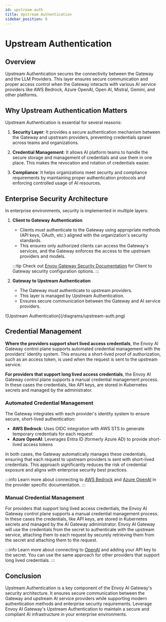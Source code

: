 ```yaml
---
id: upstream-auth
title: Upstream Authentication
sidebar_position: 8
---
```

# Upstream Authentication

## Overview

Upstream Authentication secures the connectivity between the Gateway and the LLM Providers. This layer ensures secure communication and proper access control when the Gateway interacts with various AI service providers like AWS Bedrock, Azure OpenAI, Open AI, Mistral, Gemini, and other platforms.

## Why Upstream Authentication Matters

Upstream Authentication is essential for several reasons:

1. **Security Layer**: It provides a secure authentication mechanism between the Gateway and upstream providers, preventing credentials sprawl across teams and organizations.

1. **Credential Management**: It allows AI platform teams to handle the secure storage and management of credentials and use them in one place. This makes the revocation and rotation of credentials easier.

1. **Compliance**: It helps organizations meet security and compliance requirements by maintaining proper authentication protocols and enforcing controlled usage of AI resources.

## Enterprise Security Architecture

In enterprise environments, security is implemented in multiple layers:

1. **Client to Gateway Authentication**
   - Clients must authenticate to the Gateway using appropriate methods (API keys, OAuth, etc.) aligned with the organization's security standards.
   - This ensures only authorized clients can access the Gateway's services, and the Gateway enforces the access to the upstream providers and models.

    :::tip
    Check out [Envoy Gateway Security Documentation](https://gateway.envoyproxy.io/docs/tasks/security/) for Client to Gateway security configuration options.
    :::

2. **Gateway to Upstream Authentication**
   - The Gateway must authenticate to upstream providers.
   - This layer is managed by Upstream Authentication.
   - Ensures secure communication between the Gateway and AI service providers.

<div style={{ textAlign: 'center' }}>
  ![Upstream Authentication](/diagrams/upstream-auth.png)
</div>

## Credential Management

**Where the providers support short lived access credentials**, the Envoy AI Gateway control plane supports automated credential management with the providers' identity system. This ensures a short-lived proof of authorization, such as an access token, is used when the request is sent to the upstream service.

**For providers that support long lived access credentials**, the Envoy AI Gateway control plane supports a manual credential management process. In these cases the credentials, like API keys, are stored in Kubernetes secrets and managed by the administrator.

### Automated Credential Management

The Gateway integrates with each provider's identity system to ensure secure, short-lived authentication:

- **AWS Bedrock**: Uses OIDC integration with AWS STS to generate temporary credentials for each request
- **Azure OpenAI**: Leverages Entra ID (formerly Azure AD) to provide short-lived access tokens

In both cases, the Gateway automatically manages these credentials, ensuring that each request to upstream providers is sent with short-lived credentials. This approach significantly reduces the risk of credential exposure and aligns with enterprise security best practices.

:::info
Learn more about connecting to [AWS Bedrock](/docs/getting-started/connect-providers/aws-bedrock) and [Azure OpenAI](/docs/getting-started/connect-providers/azure-openai) in the provider specific documentation.
:::

### Manual Credential Management

For providers that support long lived access credentials, the Envoy AI Gateway control plane supports a manual credential management process. In these cases the credentials, like API keys, are stored in Kubernetes secrets and managed by the AI Gateway administrator. Envoy AI Gateway will use the credentials from the secret to authenticate with the upstream service, attaching them to each request by securely retrieving them from the secret and attaching them to the request.

:::info
Learn more about connecting to [OpenAI](/docs/getting-started/connect-providers/openai) and adding your API key to the secret. You can use the same approach for other providers that support long lived credentials.
:::

## Conclusion

Upstream Authentication is a key component of the Envoy AI Gateway's security architecture. It ensures secure communication between the Gateway and upstream AI service providers while supporting modern authentication methods and enterprise security requirements. Leverage Envoy AI Gateway's Upstream Authentication to maintain a secure and compliant AI infrastructure in your enterprise environments.
